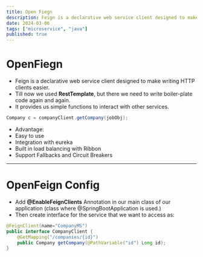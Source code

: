```yaml
---
title: Open Fiegn
description: Feign is a declarative web service client designed to make writing HTTP clients easier.
date: 2024-03-06
tags: ["microservice", "java"]
published: true
---
```


# OpenFiegn

- Feign is a declarative web service client designed to make writing HTTP clients easier.
- Till now we used **RestTemplate**, but there we need to write boiler-plate code again and again.
- It provides us simple functions to interact with other services.

```java
Company c = companyClient.getCompany(jobObj);
```

- Advantage:
- Easy to use
- Integration with eureka
- Built in load balancing with Ribbon
- Support Fallbacks and Circuit Breakers

---

# OpenFeign Config

- Add **@EnableFeignClients** Annotation in our main class of our application (class where @SpringBootApplication is used.)
- Then create interface for the service that we want to access as:

```java
@FeignClient(name="CompanyMS")
public interface CompanyClient {
    @GetMapping("/companies/{id}")
    public Company getCompany(@PathVariable("id") Long id);
}
```

